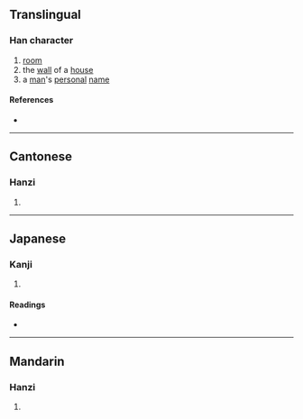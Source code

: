 {{character info/new}}
==Translingual==

===Han character===
{{Han char|rn=53|rad=广|as=10|sn=13|four=00213|canj=IHUI|ids=⿸广鬼}}

# [[room]]
# the [[wall]] of a [[house]]
# a [[man]]'s [[personal]] [[name]]

====References====
* {{Han ref|kx=0349.030|dkj=09429|dj=0659.280|hdz=20893.110|uh=5EC6|ud=24262|bh=DD5F|bd=56671}}

----

==Cantonese==

===Hanzi===
{{yue-hanzi|jyut=[[gwai1]], [[wai2]]|y=gwai1, wai2}}

# {{rfdef|yue|sort=广10}}

----

==Japanese==

===Kanji===
{{ja-kanji|grade=|rs=广10}}

# {{rfdef|ja|sort=广10}}

====Readings====
* {{ja-readings|on=[[かい]] (kai), [[え]] (e), [[げ]] (ge), [[け]] (ke)|kun=[[かき]] (kaki)}}

----

==Mandarin==

===Hanzi===
{{cmn-hanzi|pin=[[guī]] ([[gui1]]), [[huì]] ([[hui4]])|wg=kuei<sup>1</sup>, hui<sup>4</sup>}}

# {{rfdef|cmn|sort=广10}}